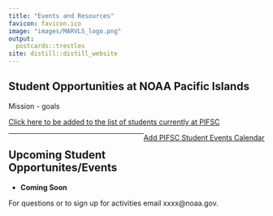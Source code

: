 ```yaml
---
title: "Events and Resources"
favicon: favicon.ico
image: "images/MARVLS_logo.png"
output:
  postcards::trestles
site: distill::distill_website
---
```


<script>
$('#button').click(function(){
    $('#wrapper').toggle();
});  
</script>
<style>
#wrapper {
  display:none
} 
.button {
  background-color: #4CAF50;
  border-radius: 12px;
  border: none;
  color: white;
  padding: 10px 32px;
  text-align: center;
  text-decoration: none;
  display: inline-block;
  font-size: 16px;
  margin: 4px 2px;
  cursor: pointer;
}
</style>

<div>
## Student Opportunities at NOAA Pacific Islands

Mission - goals


<div style="float: left">[Click here to be added to the list of students currently at PIFSC]()</div> 
</div>
<div style="float: right">[Add PIFSC Student Events Calendar]()
</div>

<p></p>
<br/>
<hr>

## Upcoming Student Opportunites/Events 

* **Coming Soon**
        


For questions or to sign up for activities email xxxx@noaa.gov.

      
</div>  

<br/><br/>






